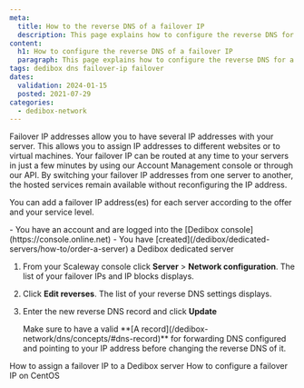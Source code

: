 ```yaml
---
meta:
  title: How to the reverse DNS of a failover IP
  description: This page explains how to configure the reverse DNS for a failover IP.
content:
  h1: How to configure the reverse DNS of a failover IP
  paragraph: This page explains how to configure the reverse DNS for a failover IP.
tags: dedibox dns failover-ip failover
dates:
  validation: 2024-01-15
  posted: 2021-07-29
categories:
  - dedibox-network
---
```


Failover IP addresses allow you to have several IP addresses with your server. This allows you to assign IP addresses to different websites or to virtual machines.
Your failover IP can be routed at any time to your servers in just a few minutes by using our Account Management console or through our API. By switching your failover IP addresses from one server to another, the hosted services remain available without reconfiguring the IP address.

You can add a failover IP address(es) for each server according to the offer and your service level.


<Message type="requirement">
  - You have an account and are logged into the [Dedibox console](https://console.online.net)
  - You have [created](/dedibox/dedicated-servers/how-to/order-a-server) a Dedibox dedicated server
</Message>

1. From your Scaleway console click **Server** > **Network configuration**. The list of your failover IPs and IP blocks displays.
    <Lightbox src="scaleway_edit_reverse.webp" alt="" />
2. Click **Edit reverses**. The list of your reverse DNS settings displays.
3. Enter the new reverse DNS record and click **Update**
    <Lightbox src="scaleway_update_reverse.webp" alt="" />

    <Message type="tip">
      Make sure to have a valid **[A record](/dedibox-network/dns/concepts/#dns-record)** for forwarding DNS configured and pointing to your IP address before changing the reverse DNS of it.
    </Message>


<Navigation title="See also">
  <PreviousButton to="/dedibox-network/ip-failover/how-to/assign-failover-ip">How to assign a failover IP to a Dedibox server</PreviousButton>
  <NextButton to="/dedibox-network/ip-failover/how-to/configure-centos">How to configure a failover IP on CentOS</NextButton>
</Navigation>
